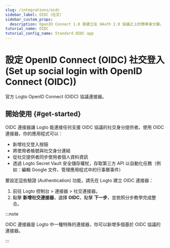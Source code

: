 ```yaml
---
slug: /integrations/oidc
sidebar_label: OIDC（社交）
sidebar_custom_props:
  description: OpenID Connect 1.0 是建立在 OAuth 2.0 協議之上的簡單身分層。
tutorial_name: OIDC
tutorial_config_name: Standard OIDC app
---
```




# 設定 OpenID Connect (OIDC) 社交登入 (Set up social login with OpenID Connect (OIDC))

官方 Logto OpenID Connect (OIDC) 協議連接器。

<GuideTip />

## 開始使用 \{#get-started}

OIDC 連接器讓 Logto 能連接任何支援 OIDC 協議的社交身分提供者。使用 OIDC 連接器，你的應用程式可以：

- 新增社交登入按鈕
- 將使用者帳號與社交身分連結
- 從社交提供者同步使用者個人資料資訊
- 透過 Logto Secret Vault 安全儲存權杖，存取第三方 API 以自動化任務（例如：編輯 Google 文件、管理應用程式中的行事曆事件）

要設定這些驗證 (Authentication) 功能，請先在 Logto 建立 OIDC 連接器：

1. 前往 <CloudLink to="/connectors/social">Logto 控制台 > 連接器 > 社交連接器</CloudLink>。
2. 點擊 **新增社交連接器**，選擇 **OIDC**，點擊 **下一步**，並依照分步教學完成整合。

:::note

OIDC 連接器是 Logto 中一種特殊的連接器，你可以新增多個基於 OIDC 協議的連接器。

:::

<Integration />
